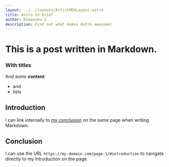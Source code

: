 ```yaml
---
layout: ../../layouts/ArtistMDXLayout.astro
title: Astro in brief
author: Himanshu 2
description: Find out what makes Astro awesome!
---
```


# This is a post written in Markdown.

### With titles

And *some* **content**

* and
* lists

## Introduction

I can link internally to [my conclusion](#conclusion) on the same page when writing Markdown.

## Conclusion

I can use the URL `https://my-domain.com/page-1/#introduction` to navigate directly to my Introduction on the page. 